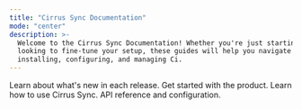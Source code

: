 ```yaml
---
title: "Cirrus Sync Documentation"
mode: "center"
description: >-
  Welcome to the Cirrus Sync Documentation! Whether you're just starting out or
  looking to fine-tune your setup, these guides will help you navigate
  installing, configuring, and managing Ci.
---
```



<CardGroup cols={2}>
  <Card
    title="Changelog"
    icon="pen-to-square"
    href="changelog"
  >
    Learn about what's new in each release.
  </Card>
  <Card
    title="Getting started"
    icon="image"
    href="getting-started"
  >
    Get started with the product.
  </Card>
    <Card
    title="User guide"
    icon="image"
    href="user-guide/user-guide"
  >
    Learn how to use Cirrus Sync.
  </Card>
    <Card
    title="Developer guide"
    icon="image"
    href="dev-guide/api-reference"
  >
    API reference and configuration.
  </Card>
</CardGroup>